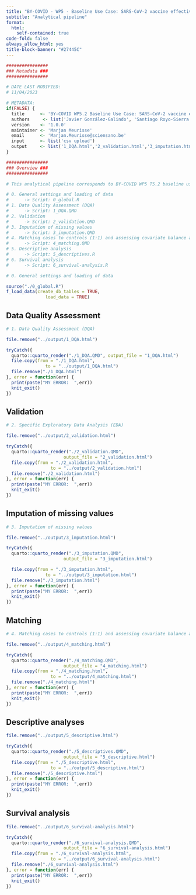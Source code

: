 ```yaml
---
title: "BY-COVID - WP5 - Baseline Use Case: SARS-CoV-2 vaccine effectiveness assessment"
subtitle: "Analytical pipeline"
format: 
  html:
    self-contained: true
code-fold: false
always_allow_html: yes
title-block-banner: "#27445C"
---
```


```r

################
### Metadata ###
################

# DATE LAST MODIFIED:
# 11/04/2023

# METADATA: 
if(FALSE) {
  title      <- 'BY-COVID WP5.2 Baseline Use Case: SARS-CoV-2 vaccine effectiveness - analytical pipeline'
  authors     <- list('Javier González-Galindo', 'Santiago Royo-Sierra', 'Francisco Estupiñán-Romero', 'Marjan Meurisse', 'Nina Van Goethem', 'Enrique Bernal-Delgado')
  version    <- '1.0.0'
  maintainer <- 'Marjan Meurisse'
  email      <- 'Marjan.Meurisse@sciensano.be'
  input      <- list('csv upload')
  output     <- list('1_DQA.html','2_validation.html','3_imputation.html','4_matching.html','5_descriptive.html','6_survival-analysis.html')
}

################
### Overview ###
################

# This analytical pipeline corresponds to BY-COVID WP5 T5.2 baseline use case on “SARS-CoV-2 Vaccine(s) effectiveness in preventing SARS-CoV-2 infection”

# 0. General settings and loading of data
#      -> Script: 0_global.R
# 1. Data Quality Assessment (DQA)
#      -> Script: 1_DQA.QMD
# 2. Validation
#      -> Script: 2_validation.QMD
# 3. Imputation of missing values
#      -> Script: 3_imputation.QMD
# 4. Matching cases to controls (1:1) and assessing covariate balance after matching
#      -> Script: 4_matching.QMD
# 5. Descriptive analysis
#      -> Script: 5_descriptives.R
# 6. Survival analysis
#      -> Script: 6_survival-analysis.R

```

```r

# 0. General settings and loading of data

source("./0_global.R")
f_load_data(create_db_tables = TRUE,
               load_data = TRUE)

```

## Data Quality Assessment

```r

# 1. Data Quality Assessment (DQA)

file.remove("../output/1_DQA.html")

tryCatch({
  quarto::quarto_render("./1_DQA.QMD", output_file = "1_DQA.html")
  file.copy(from = "./1_DQA.html",
               to = "../output/1_DQA.html")
  file.remove("./1_DQA.html")
}, error = function(err) {
  print(paste("MY ERROR:  ",err))
  knit_exit()
})

```

## Validation

```r

# 2. Specific Exploratory Data Analysis (EDA)

file.remove("../output/2_validation.html")

tryCatch({
  quarto::quarto_render("./2_validation.QMD",
                      output_file = "2_validation.html")
  file.copy(from = "./2_validation.html",
                 to = "../output/2_validation.html")
  file.remove("./2_validation.html")
}, error = function(err) {
  print(paste("MY ERROR:  ",err))
  knit_exit()
})

```

## Imputation of missing values

```r

# 3. Imputation of missing values

file.remove("../output/3_imputation.html")

tryCatch({
  quarto::quarto_render("./3_imputation.QMD",
                      output_file = "3_imputation.html")

  file.copy(from = "./3_imputation.html",
               to = "../output/3_imputation.html")
  file.remove("./3_imputation.html")
}, error = function(err) {
  print(paste("MY ERROR:  ",err))
  knit_exit()
})

```

## Matching


```r

# 4. Matching cases to controls (1:1) and assessing covariate balance after matching

file.remove("../output/4_matching.html")

tryCatch({
  quarto::quarto_render("./4_matching.QMD",
                      output_file = "4_matching.html")
  file.copy(from = "./4_matching.html",
                 to = "../output/4_matching.html")
  file.remove("./4_matching.html")
}, error = function(err) {
  print(paste("MY ERROR:  ",err))
  knit_exit()
})

```

## Descriptive analyses

```r

file.remove("../output/5_descriptive.html")

tryCatch({
  quarto::quarto_render("./5_descriptives.QMD",
                      output_file = "5_descriptive.html")
  file.copy(from = "./5_descriptive.html",
                 to = "../output/5_descriptive.html")
  file.remove("./5_descriptive.html")
}, error = function(err) {
  print(paste("MY ERROR:  ",err))
  knit_exit()
})

```

## Survival analysis

```r

file.remove("../output/6_survival-analysis.html")

tryCatch({
  quarto::quarto_render("./6_survival-analysis.QMD",
                      output_file = "6_survival-analysis.html")
  file.copy(from = "./6_survival-analysis.html",
                 to = "../output/6_survival-analysis.html")
  file.remove("./6_survival-analysis.html")
}, error = function(err) {
  print(paste("MY ERROR:  ",err))
  knit_exit()
})

```
